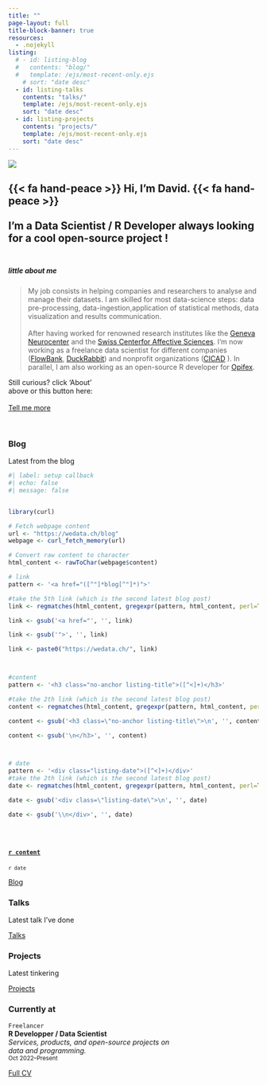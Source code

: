 ```yaml
---
title: ""
page-layout: full
title-block-banner: true
resources:
  - .nojekyll
listing: 
  # - id: listing-blog
  #   contents: "blog/"
  #   template: /ejs/most-recent-only.ejs
    # sort: "date desc"
  - id: listing-talks
    contents: "talks/"
    template: /ejs/most-recent-only.ejs
    sort: "date desc"
  - id: listing-projects
    contents: "projects/"
    template: /ejs/most-recent-only.ejs
    sort: "date desc"
---
```


::: {#img-me .center}
![](images/me.png)
:::


::: {.center-text}
## {{< fa hand-peace >}} Hi, I'm David. {{< fa hand-peace >}} <br><br> I'm a Data Scientist / R Developer always looking for a cool open-source project ! <br><br>
:::

::: {.grid}

::: {.g-col-8}
##### little about me

> My job consists in helping companies and researchers to analyse and manage their datasets. 
I am skilled for most data-science steps: data pre-processing, data-ingestion,application of statistical methods, data visualization and results communication.
<br><br>
After having worked for renowned research institutes like the <a href="https://neurocenter-unige.ch/">Geneva Neurocenter</a> and the <a href="https://www.unige.ch/cisa/">Swiss Centerfor Affective Sciences</a>. I'm now working as a freelance data scientist for different companies (<a href="https://www.flowbank.com/en/about-us">FlowBank</a>, <a href="https://duckrabbit.ch/">DuckRabbit</a>) and 
nonprofit organizations (<a href="http://cicad.ch/">CICAD</a> ). In parallel, I am also working as an open-source R developer for <a href="https://opifex.org/">Opifex</a>. 
<br>
:::

::: {.g-col-4 .vh-center .center-text}
Still curious? click 'About'<br> above or this button here:<br><br>
[Tell me more](about.qmd){.btn .btn-secondary role="button"}
:::

:::

<br>

::: {.content-block}
::: {.features}

::: {.feature}
::: {.feature-top}
### Blog

Latest from the blog



```r
#| label: setup callback
#| echo: false
#| message: false


library(curl)

# Fetch webpage content
url <- "https://wedata.ch/blog"
webpage <- curl_fetch_memory(url)

# Convert raw content to character
html_content <- rawToChar(webpage$content)

# link
pattern <- '<a href="([^"]*blog[^"]*)">'

#take the 5th link (which is the second latest blog post)
link <- regmatches(html_content, gregexpr(pattern, html_content, perl=TRUE))[[1]][5]

link <- gsub('<a href="', '', link)

link <- gsub('">', '', link)

link <- paste0("https://wedata.ch/", link)



#content
pattern <- '<h3 class="no-anchor listing-title">([^<]+)</h3>'

#take the 2th link (which is the second latest blog post)
content <- regmatches(html_content, gregexpr(pattern, html_content, perl=TRUE))[[1]][2]

content <- gsub('<h3 class=\"no-anchor listing-title\">\n', '', content)

content <- gsub('\n</h3>', '', content)



# date
pattern <- '<div class="listing-date">([^<]+)</div>'
#take the 2th link (which is the second latest blog post)
date <- regmatches(html_content, gregexpr(pattern, html_content, perl=TRUE))[[1]][2]

date <- gsub('<div class=\"listing-date\">\n', '', date)

date <- gsub('\\n</div>', '', date)





```


::: {} 
<h4>[`r content`](`r link`)</h4>
<!-- <iframe style="width:100%;overflow:auto;" src=`r link`></iframe> .iframe-container -->
<p><small><i class="fa-solid fa-calendar" aria-label="calendar"></i> 
`r date`
</small></p>
:::
:::


<!-- ::: {} -->
<!-- ::: {.iframe-container} -->
<!-- <iframe class="iframe-responsive" scrolling="no" src="https://wedata.ch/blog.html"></iframe> -->
<!-- ::: -->
<!-- ::: -->


::: {.feature-bottom}
[Blog](`r link`){.btn .btn-secondary role="button"}
:::
:::

<!-- ::: {.feature-bottom} -->
<!-- [Blog](https://wedata.ch/blog.html){.btn .btn-secondary role="button"} -->
<!-- ::: -->
<!-- ::: -->

::: {.feature}
::: {.feature-top}
### Talks

Latest talk I've done

::: {#listing-talks}
:::
:::

::: {.feature-bottom}
[Talks](talks.qmd){.btn .btn-secondary role="button"}
:::
:::

::: {.feature}
::: {.feature-top}
### Projects

Latest tinkering

::: {#listing-projects}
:::
:::

::: {.feature-bottom}
[Projects](projects.qmd){.btn .btn-secondary role="button"}
:::
:::

:::
:::

### Currently at

`Freelancer`<br>
__R Developper / Data Scientist__<br>
_Services, products, and open-source projects on <br>
data and programming._ <br>
<small>Oct 2022--Present</small> 

[Full CV](https://github.com/munoztd0/CV_DMT/raw/main/CV_DMT.pdf){.btn .btn-secondary role="button"}

<link rel="me" href="https://github/com/munoztd0">
